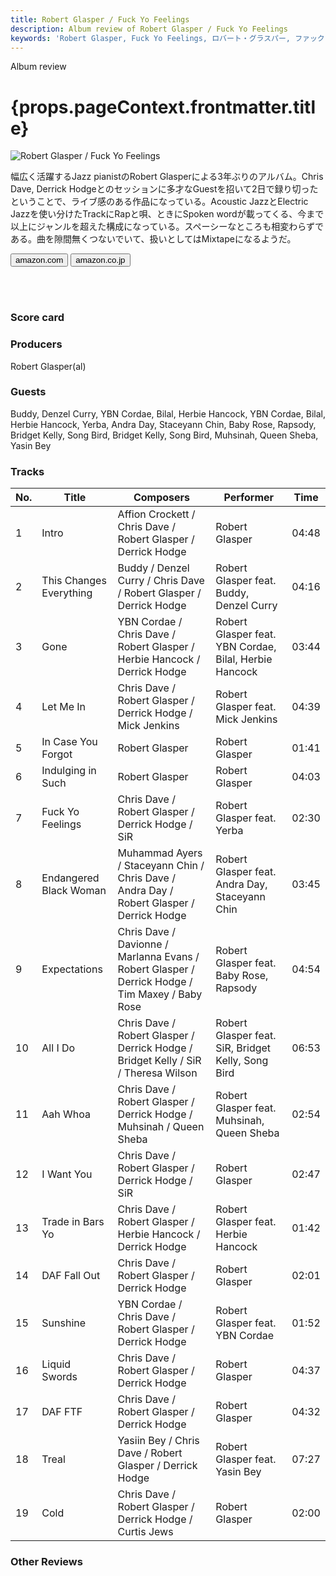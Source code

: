 ```yaml
---
title: Robert Glasper / Fuck Yo Feelings
description: Album review of Robert Glasper / Fuck Yo Feelings
keywords: 'Robert Glasper, Fuck Yo Feelings, ロバート・グラスパー, ファック・ヨー・フィーリングス'
---
```







<p className="largeP">Album review</p>
<h1 className="h1--no--margin">{props.pageContext.frontmatter.title}</h1>

<Row  className="image-card-group">
	<Column colMd={3} colLg={4} noGutterMdLeft="">
       <ImageCard>

![Robert Glasper / Fuck Yo Feelings](../../images/cd/robertglasper2L.jpg) 
</ImageCard>
	</Column>
	<Column colMd={4} colLg={8} noGutterMdLeft="">
	<p>
	幅広く活躍するJazz pianistのRobert Glasperによる3年ぶりのアルバム。Chris Dave, Derrick Hodgeとのセッションに多才なGuestを招いて2日で録り切ったということで、ライブ感のある作品になっている。Acoustic JazzとElectric Jazzを使い分けたTrackにRapと唄、ときにSpoken wordが載ってくる、今まで以上にジャンルを超えた構成になっている。スペーシーなところも相変わらずである。曲を隙間無くつないでいて、扱いとしてはMixtapeになるようだ。
	</p>
	<div>
	  <Button className="button-right-mergin"  href="https://amzn.to/2AYRcqi" renderIcon={ArrowUpRight} size='sm' kind='primary'>
      amazon.com
    </Button>
    <Button className="button-right-mergin"  href="https://amzn.to/2AH5xaK" renderIcon={ArrowUpRight} size='sm' kind='secondary'>
      amazon.co.jp
    </Button>
	</div>
	<a style="display:inline-block;overflow:hidden;background:url(https://linkmaker.itunes.apple.com/ja-jp/lockup.svg?releaseDate=2019-10-03&kind=album&bubble=apple_music&style=mono-black) no-repeat;width:180px;height:45px;" href="https://geo.music.apple.com/jp/album/fuck-yo-feelings/1481300988?mt=1&app=music&ls=1&at=11lcug"></a>
	<a style="display:inline-block;overflow:hidden;background:url(https://linkmaker.itunes.apple.com/ja-jp/badge-lrg.svg?releaseDate=2019-10-03&kind=album&bubble=itunes_music) no-repeat;width:140px;height:45px;" href="https://geo.music.apple.com/jp/album/fuck-yo-feelings/1481300988?app=itunes&at=11lcug"></a>
	<AdvJS2/>
	</Column>
</Row>
<Row >
	<Column colMd={4} colLg={4} noGutterMdLeft="">
<div>
    <h3>Score card</h3>
	<SliderJS1 value="2" />
    <SliderJS2 value="1" />
	<SliderJS3 value="1" />
    <SliderJS4 value="8" />
</div>
</Column>
<Column colMd={8} colLg={8} noGutterMdLeft="">
<div>
<h3>Producers</h3>
<p>
Robert Glasper(al)
</p>
<h3>Guests</h3>
<p>
Buddy, Denzel Curry, YBN Cordae, Bilal, Herbie Hancock, YBN Cordae, Bilal, Herbie Hancock, Yerba, Andra Day, Staceyann Chin, Baby Rose, Rapsody, Bridget Kelly, Song Bird, Bridget Kelly, Song Bird, Muhsinah, Queen Sheba, Yasin Bey
</p>
</div>
</Column>
</Row>

<h3>Tracks</h3>

| No. |	 Title                  |	 Composers                                                                                    |	 Performer                                             | Time  |
| --- |	----------------------- | ----------------------------------------------------------------------------------------------- |	------------------------------------------------------ | ----- |
| 1	  |	Intro                  	| Affion Crockett / Chris Dave / Robert Glasper / Derrick Hodge                                   |	Robert Glasper                                         | 04:48 |
| 2	  |	This Changes Everything	| Buddy / Denzel Curry / Chris Dave / Robert Glasper / Derrick Hodge                              |	Robert Glasper feat. Buddy, Denzel Curry               | 04:16 |
| 3	  |	Gone                   	| YBN Cordae / Chris Dave / Robert Glasper / Herbie Hancock / Derrick Hodge                       |	Robert Glasper feat. YBN Cordae, Bilal, Herbie Hancock | 03:44 |
| 4	  |	Let Me In              	| Chris Dave / Robert Glasper / Derrick Hodge / Mick Jenkins                                      |	Robert Glasper feat. Mick Jenkins                      | 04:39 |
| 5	  |	In Case You Forgot     	| Robert Glasper                                                                                  |	Robert Glasper                                         | 01:41 |
| 6	  |	Indulging in Such      	| Robert Glasper                                                                                  |	Robert Glasper                                         | 04:03 |
| 7	  |	Fuck Yo Feelings       	| Chris Dave / Robert Glasper / Derrick Hodge / SiR                                               |	Robert Glasper feat. Yerba                             | 02:30 |
| 8	  |	Endangered Black Woman 	| Muhammad Ayers / Staceyann Chin / Chris Dave / Andra Day / Robert Glasper / Derrick Hodge       |	Robert Glasper feat. Andra Day, Staceyann Chin         | 03:45 |
| 9	  |	Expectations           	| Chris Dave / Davionne / Marlanna Evans / Robert Glasper / Derrick Hodge / Tim Maxey / Baby Rose |	Robert Glasper feat. Baby Rose, Rapsody                | 04:54 |
| 10  |	All I Do               	| Chris Dave / Robert Glasper / Derrick Hodge / Bridget Kelly / SiR / Theresa Wilson              |	Robert Glasper feat. SiR, Bridget Kelly, Song Bird     | 06:53 |
| 11  |	Aah Whoa               	| Chris Dave / Robert Glasper / Derrick Hodge / Muhsinah / Queen Sheba                            |	Robert Glasper feat. Muhsinah, Queen Sheba             | 02:54 |
| 12  |	I Want You             	| Chris Dave / Robert Glasper / Derrick Hodge / SiR                                               |	Robert Glasper                                         | 02:47 |
| 13  |	Trade in Bars Yo       	| Chris Dave / Robert Glasper / Herbie Hancock / Derrick Hodge                                    |	Robert Glasper feat. Herbie Hancock                    | 01:42 |
| 14  |	DAF Fall Out           	| Chris Dave / Robert Glasper / Derrick Hodge                                                     |	Robert Glasper                                         | 02:01 |
| 15  |	Sunshine               	| YBN Cordae / Chris Dave / Robert Glasper / Derrick Hodge                                        |	Robert Glasper feat. YBN Cordae                        | 01:52 |
| 16  |	Liquid Swords          	| Chris Dave / Robert Glasper / Derrick Hodge                                                     |	Robert Glasper                                         | 04:37 |
| 17  |	DAF FTF                	| Chris Dave / Robert Glasper / Derrick Hodge                                                     |	Robert Glasper                                         | 04:32 |
| 18  |	Treal                  	| Yasiin Bey / Chris Dave / Robert Glasper / Derrick Hodge                                        |	Robert Glasper feat. Yasin Bey                         | 07:27 |
| 19  |	Cold                   	| Chris Dave / Robert Glasper / Derrick Hodge / Curtis Jews                                       |	Robert Glasper                                         | 02:00 |

<h3>Other Reviews</h3>

<Row>
  <Column colMd={3} colLg={3} noGutterMdLeft>
    <Review1 />
  </Column>
</Row>

<Row>
  <Column colMd={3} colLg={3} noGutterMdLeft>
    <Review2_1 />
  </Column>
  <Column colMd={3} colLg={3} noGutterMdLeft>
    <Review2_2 />
  </Column>
</Row>

<Row>
  <Column colMd={3} colLg={3} noGutterMdLeft>
    <Review3_1 />
  </Column>
</Row>

<AdvJS3 />
